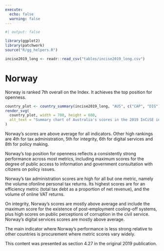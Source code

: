 ```yaml
---
execute:
  echo: false
  warning: false
---
```


<!-- DO NOT EDIT THIS FILE --->
<!-- AUTO GENERATED FROM r/generate_country_qmd.r --->

```r
#| output: false

library(ggplot2)
library(patchwork)
source("R/gg_helpers.R")

incise2019_long <- readr::read_csv("tables/incise2019_long.csv")

```

# Norway {#sec-country-nor .unnumbered}

:::{.lead}
Norway is ranked 7th overall on the Index. It achieves the top position for
openness.
:::

```r
country_plot <- country_summary(incise2019_long, "AUS", c("CAP", "DIG"))
render_svg(
  country_plot, width = 700, height = 600,
  alt_text = "Summary chart of Australia's scores in the 2019 InCiSE index."
)
```

Norway's scores are above average for all indicators. Other high rankings are
4th for tax administration, 5th for integrity, 6th for digital services and
8th for policy making.

Norway's top position for openness reflects a consistently strong performance
across most metrics, including maximum scores for the degree of public access
to information and government consultation with citizens on policy issues.

Norway's tax administration scores are high for all but one metric, namely the
volume ofonline personal tax returns. Its highest scores are for an efficiency
metric (total tax debt as a proportion of net revenue), and the volume of
online VAT returns.

On integrity, Norway's scores are mostly above average and include the maximum
score for the existence of post-employment cooling-off systems, plus high
scores on public perceptions of corruption in the civil service. Norway's
digital services scores are mostly above average.

The main indicator where Norway's performance is less strong relative to other
countries is procurement where metric scores vary widely.

::: {.callout-note .crf title="Cross-referencing note" icon="false"}
This content was presented as section 4.27 in the original 2019 publication.
:::
